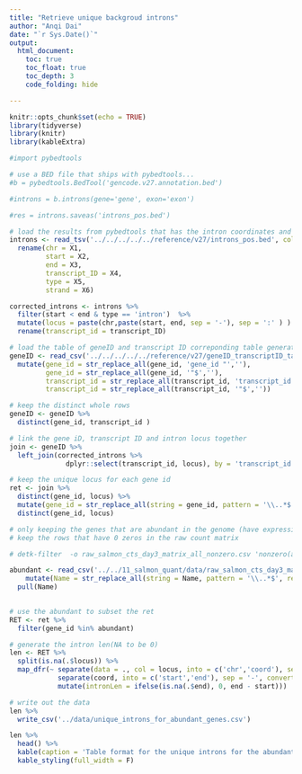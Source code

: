 ```yaml
---
title: "Retrieve unique backgroud introns"
author: "Anqi Dai"
date: "`r Sys.Date()`"
output:
  html_document:
    toc: true
    toc_float: true
    toc_depth: 3
    code_folding: hide

---
```


```r
knitr::opts_chunk$set(echo = TRUE)
library(tidyverse)
library(knitr)
library(kableExtra)
```

```r
#import pybedtools

# use a BED file that ships with pybedtools...
#b = pybedtools.BedTool('gencode.v27.annotation.bed')

#introns = b.introns(gene='gene', exon='exon')

#res = introns.saveas('introns_pos.bed')
```

```r
# load the results from pybedtools that has the intron coordinates and the correponding transcript ID in a bed file
introns <- read_tsv('../../../../../reference/v27/introns_pos.bed', col_names = F) %>%
  rename(chr = X1, 
         start = X2, 
         end = X3,
         transcript_ID = X4,
         type = X5,
         strand = X6)

corrected_introns <- introns %>%
  filter(start < end & type == 'intron')  %>%
  mutate(locus = paste(chr,paste(start, end, sep = '-'), sep = ':' ) ) %>%
  rename(transcript_id = transcript_ID)
```

```r
# load the table of geneID and transcript ID correponding table generated in 16_get_intron_of_transcripts.Rmd
geneID <- read_csv('../../../../../reference/v27/geneID_transcriptID_table.csv') %>%
  mutate(gene_id = str_replace_all(gene_id, 'gene_id "',''),
         gene_id = str_replace_all(gene_id, '"$',''),
         transcript_id = str_replace_all(transcript_id, 'transcript_id "',''),
         transcript_id = str_replace_all(transcript_id, '"$',''))

# keep the distinct whole rows
geneID <- geneID %>%
  distinct(gene_id, transcript_id )
```

```r
# link the gene iD, transcript ID and intron locus together
join <- geneID %>%
  left_join(corrected_introns %>%
              dplyr::select(transcript_id, locus), by = 'transcript_id')
```

```r
# keep the unique locus for each gene id
ret <- join %>%
  distinct(gene_id, locus) %>%
  mutate(gene_id = str_replace_all(string = gene_id, pattern = '\\..*$', replacement = '')) %>%
  distinct(gene_id, locus)
```

```r
# only keeping the genes that are abundant in the genome (have expression)
# keep the rows that have 0 zeros in the raw count matrix

# detk-filter  -o raw_salmon_cts_day3_matrix_all_nonzero.csv 'nonzero(all) > 0.99' raw_salmon_cts_day3_matrix.csv

abundant <- read_csv('../../11_salmon_quant/data/raw_salmon_cts_day3_matrix_all_nonzero.csv') %>%
    mutate(Name = str_replace_all(string = Name, pattern = '\\..*$', replacement = '')) %>%
  pull(Name)
  
```

```r
# use the abundant to subset the ret 
RET <- ret %>%
  filter(gene_id %in% abundant)
```

```r
# generate the intron len(NA to be 0)
len <- RET %>%
  split(is.na(.$locus)) %>%
  map_dfr(~ separate(data = ., col = locus, into = c('chr','coord'), sep = ':', remove = F) %>%
            separate(coord, into = c('start','end'), sep = '-', convert = T) %>%
            mutate(intronLen = ifelse(is.na(.$end), 0, end - start)))
```

```r
# write out the data
len %>%
  write_csv('../data/unique_introns_for_abundant_genes.csv')
```

```r
len %>%
  head() %>%
  kable(caption = 'Table format for the unique introns for the abundant genes') %>%
  kable_styling(full_width = F)
```

